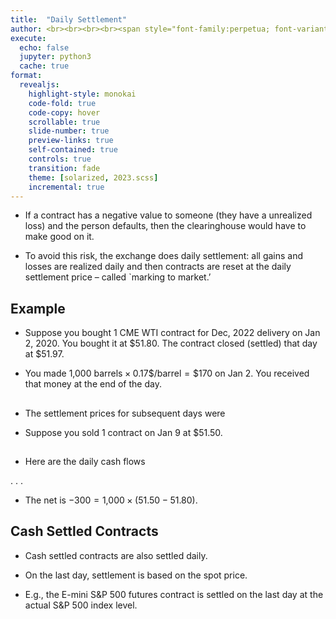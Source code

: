 ```yaml
---
title:  "Daily Settlement"
author: <br><br><br><br><span style="font-family:perpetua; font-variant:small-caps; color:#606060;">Kerry Back</span><br><br><img src="RiceBusiness-transparent-logo-sm.png"  height=80>
execute:
  echo: false
  jupyter: python3
  cache: true
format: 
  revealjs:
    highlight-style: monokai
    code-fold: true
    code-copy: hover
    scrollable: true
    slide-number: true
    preview-links: true
    self-contained: true
    controls: true
    transition: fade
    theme: [solarized, 2023.scss]
    incremental: true
---
```


    


- If a contract has a negative value to someone (they have a unrealized loss) and the person defaults, then the clearinghouse would have to make good on it.
  
- To avoid this risk, the exchange does daily settlement: all gains and losses are realized daily and then contracts are reset at the daily settlement price -- called `marking to market.'
  

## Example

- Suppose you bought 1 CME WTI contract for Dec, 2022 delivery on Jan 2, 2020.  You bought it at $51.80.  The contract closed (settled) that day at $51.97.
    
- You made $\text{1,000 barrels} \times 0.17 \$/\text{barrel} = \$170$ on Jan 2.  You received that money at the end of the day.

## 

- The settlement prices for subsequent days were
    \begin{align*}
        \text{Jan 3} \quad & \quad 51.72\\
        \text{Jan 6} \quad & \quad  51.81\\
        \text{Jan 7} \quad & \quad 52.13 \\
        \text{Jan 8} \quad & \quad 51.31
    \end{align*}

- Suppose you sold 1 contract on Jan 9 at $51.50.  

##

- Here are the daily cash flows

. . .

\begin{align*}
       \text{Jan 2} \quad & \quad 51.80 & \quad \\
       \text{Jan 2} \quad & \quad 51.97 & \quad +170\\
        \text{Jan 3} \quad & \quad 51.72& \quad - 250\\
        \text{Jan 6} \quad & \quad  51.81& \quad + 90\\
        \text{Jan 7} \quad & \quad 52.13 & \quad +320\\
        \text{Jan 8} \quad & \quad 51.31& \quad - 820\\
        \text{Jan 9} \quad & \quad 51.50& \quad + 190
    \end{align*}

- The net is $-300 = \text{1,000} \times (51.50-51.80)$.

## Cash Settled Contracts
    
- Cash settled contracts are also settled daily.

- On the last day, settlement is based on the spot price.

- E.g., the E-mini S&P 500 futures contract is settled on the last day at the actual S&P 500 index level.





